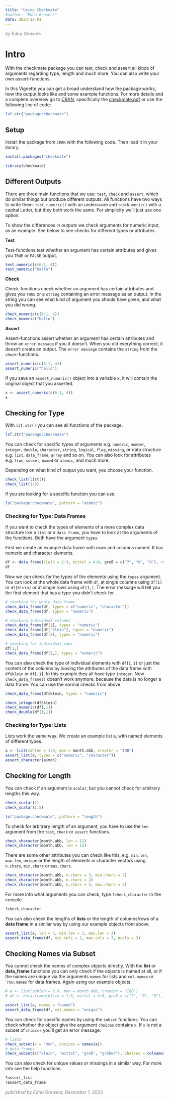```yaml
---
title: "Using Checkmate"
#author: "Edna Grewers"
date: 2023-12-01
---
```


[*by Edna Grewers*]{style="color:gray"}

# Intro

With the checkmate package you can test, check and assert all kinds of arguments regarding type, length and much more. You can also write your own assert-functions.

In this Vignette you can get a broad understand how the package works, how the output looks like and some example functions. For more details and a complete overview go to [CRAN](https://cran.r-project.org/web/packages/checkmate/index.html), specifically the [checkmate.pdf](https://cran.r-project.org/web/packages/checkmate/checkmate.pdf) or use the following line of code:

```r
lsf.str("package:checkmate")
```

## Setup

Install the package from `CRAN` with the following code. Then load it in your library.

```r
install.packages("checkmate")
```

```r
library(checkmate)
```

## Different Outputs

There are three main functions that we use: `test`, `check` and `assert`, which do similar things but produce different outputs. All functions have two ways to write them: `test_numeric()` with an underscore and `testNumeric()` with a capital Letter, but they both work the same. For simplicity we'll just use one option.

To show the differences in outputs we check arguments for numeric input, as an example. See below to see checks for different types or attributes.

**Test**

Test-functions test whether an argument has certain attributes and gives you `TRUE` or `FALSE` output.

```r
test_numeric(c(6:1, 4))
test_numeric("hallo") 
```

**Check**

Check-functions check whether an argument has certain attributes and gives you `TRUE` or a `string` containing an error message as an output. In the string you can see what kind of argument you should have given, and what you did wrong.

```r
check_numeric(c(6:1, 4))
check_numeric("hallo") 
```

**Assert**

Assert-functions assert whether an argument has certain attributes and throw an `error message` if you it doesn't. When you did everything correct, it doesn't create an output. The `error message` contains the `string` from the `check`-functions.

```r
assert_numeric(c(6:1, 4))
assert_numeric("hallo")
```

If you save an `assert_numeric()` object into a variable x, it will contain the original object that you asserted.

```r
x <- assert_numeric(c(6:1, 4))
x
```

## Checking for Type

With `lsf.str()` you can see all functions of the package.

```r
lsf.str("package:checkmate")
```

You can check for specific types of arguments e.g. `numeric`, `number`, `integer`, `double`, `character`, `string`, `logical`, `flag`, `missing`, or data structure e.g. `list`, `data_frame`, `array` and so on. You can also look for attributes e.g. `true`, `subset`, `named` or `atomic`, and much more.

Depending on what kind of output you want, you choose your function.

```r
check_list(list())
check_list(1:9)
```

If you are looking for a specific function you can use:

```r
ls("package:checkmate", pattern = "atomic") 
```

### Checking for Type: Data Frames

If you want to check the types of elements of a more complex data structure like a `list` or a `data frame`, you have to look at the arguments of the functions. Both have the argument `types`.

First we create an example data frame with rows and columns named. It has numeric and character elements.

```r
df <- data.frame(klein = 1:3, mittel = 4:6, groß = c("7", "8", "9"), row.names = c("A", "B", "C"))
df
```

Now we can check for the types of the elements using the `types` argument. You can look at the whole data frame with `df`, at single columns using `df[1]` or `df[klein]` or at single rows using `df[1,]`. The error message will tell you the first element that has a type you didn't check for.

```r
# checking the whole data frame
check_data_frame(df, types = c("numeric", "character"))
check_data_frame(df, types = "numeric")

# checking individual columns
check_data_frame(df[1], types = "numeric")
check_data_frame(df["klein"], types = "numeric")
check_data_frame(df[3], types = "numeric")

# checking for individual rows
df[1,]
check_data_frame(df[1,], types = "numeric")

```

You can also check the type of individual elements with `df[1,1]` or just the content of the columns by loosing the attributes of the data frame with `df$klein` or `df[,1]`. In this example they all have type `integer`. Now `check_data_frame()` doesn't work anymore, because the data is no longer a data frame. You can use the normal checks from above.

```r
check_data_frame(df$klein, types = "numeric")

check_integer(df$klein)
check_numeric(df[,1])
check_double(df[1,1])
```

### Checking for Type: Lists

Lists work the same way. We create an example list a, with named elements of different types.

```r
a <- list(zahlen = 1:9, mon = month.abb, creator = "IQB")
assert_list(a, types = c("numeric", "character"))
assert_character(a$mon)
```

## Checking for Length

You can check if an argument is `scalar`, but you cannot check for arbitrary lengths this way.

```r
check_scalar(1)
check_scalar(1:5)

ls("package:checkmate", pattern = "length")
```

To check for arbitrary length of an argument, you have to use the `len` argument from the `test`, `check` or `assert` functions.

```r
check_character(month.abb, len = 12)
check_character(month.abb, len = 11)
```

There are some other attributes you can check like this, e.g. `min.len`, `max.len`, `unique` or the length of elements in character vectors using `n.chars`, `min.chars` or `max.chars`.

```r
check_character(month.abb, n.chars = 3, min.chars = 2)
check_character(month.abb, n.chars = 2)
check_character(month.abb, n.chars = 3, max.chars = 2)
```

For more info what arguments you can check, type `?check_character` in the console.

```r
?check_character
```

You can also check the lengths of **lists** or the length of columns/rows of a **data frame** in a similar way by using our example objects from above.

```r
assert_list(a, len = 3, min.len = 2, max.len = 3)
assert_data_frame(df, min.cols = 1, max.cols = 3, ncols = 3)
```

## Checking Names via Subset

You cannot check the names of complex objects directly. With the **list** or **data_frame** functions you can only check if the objects is named at all, or if the names are unique via the arguments `names` for lists and `col.names` or \``row.names` for data frames. Again using our example objects.

```r
# a <- list(zahlen = 1:9, mon = month.abb, creator = "IQB")
# df <- data.frame(klein = 1:3, mittel = 4:6, groß = c("7", "8", "9"), row.names = c("A", "B", "C"))

assert_list(a, names = "named")
assert_data_frame(df, col.names = "unique")
```

You can check for specific names by using the `subset` functions. You can check whether the object give the argument `choices` contains `x`. If `x` is not a subset of `choices` you'll get an error message.

```r
# lists
check_subset(x = "mon", choices = names(a))
# data frames
check_subset(c("klein", "mittel", "groß", "größer"), choices = colnames(df))

```

You can also check for unique values or missings in a similar way. For more info see the help functions.

```r
?assert_list
?assert_data_frame
```


[*published by Edna Grewers, December 1, 2023*]{style="color:gray"}
